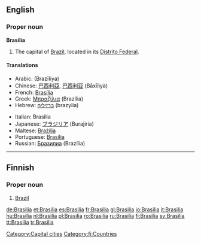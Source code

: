 {{wikipedia}}
==English==

===Proper noun===
'''Brasilia'''

# The capital of [[Brazil]], located in its [[Distrito Federal]].

====Translations====
{{trans-top|The capital of Brazil}}
* Arabic: {{Arab|[[برازيليا]]}} (Brazīliya) {{f}}
* Chinese: [[巴西利亞]], [[巴西利亚]] (Bāxīlìyà)
* French: [[Brasília]]
* Greek: [[Μπραζίλια]] (Brazília) {{f}}
* Hebrew: [[ברזיליה]] (brazylia)
{{trans-mid}}
* Italian: Brasilia
* Japanese: [[ブラジリア]] (Burajiria)
* Maltese: [[Brażilja]]
* Portuguese: [[Brasília]]
* Russian: [[Бразилиа]] (Brazília) {{f}}
{{trans-bottom}}

[[Category:Capital cities]]

----

==Finnish==
{{wikipedia|lang=fi}}

===Proper noun===
{{fi-noun|proper=true|Brasili|type=kulkija}}

# [[Brazil]]

[[Category:fi:Countries]]

[[de:Brasilia]]
[[et:Brasilia]]
[[es:Brasilia]]
[[fr:Brasilia]]
[[gl:Brasilia]]
[[io:Brasilia]]
[[it:Brasilia]]
[[hu:Brasilia]]
[[nl:Brasilia]]
[[pl:Brasilia]]
[[ro:Brasilia]]
[[ru:Brasilia]]
[[fi:Brasilia]]
[[sv:Brasilia]]
[[tt:Brasilia]]
[[tr:Brasilia]]